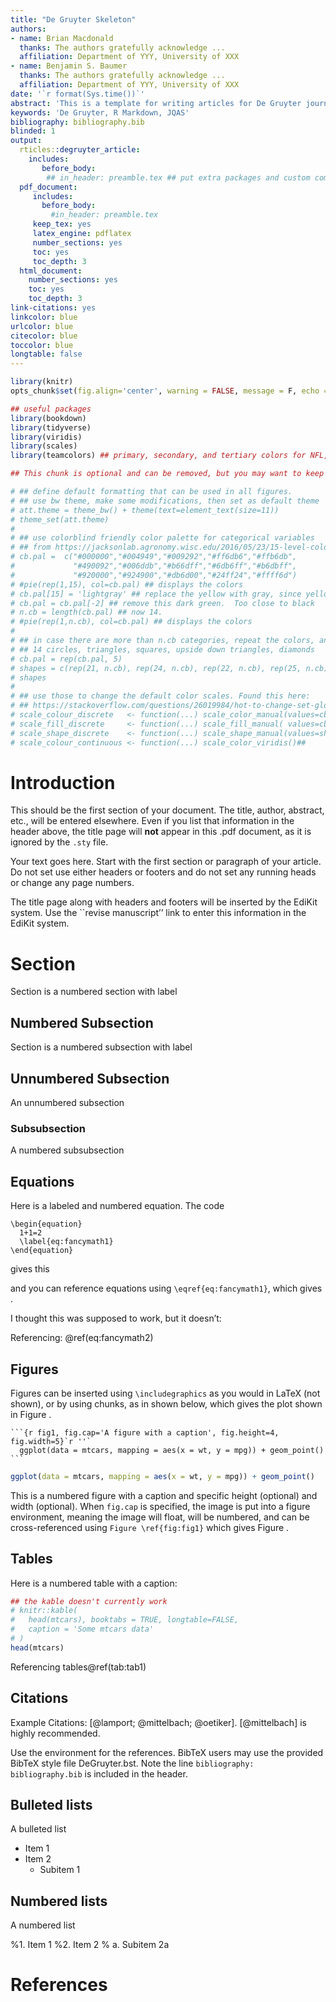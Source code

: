 ```yaml
---
title: "De Gruyter Skeleton"
authors: 
- name: Brian Macdonald
  thanks: The authors gratefully acknowledge ...
  affiliation: Department of YYY, University of XXX
- name: Benjamin S. Baumer
  thanks: The authors gratefully acknowledge ...
  affiliation: Department of YYY, University of XXX
date: '`r format(Sys.time())`'
abstract: 'This is a template for writing articles for De Gruyter journals such as Journal of Quantitative Analysis in Sports.'
keywords: 'De Gruyter, R Markdown, JQAS'
bibliography: bibliography.bib
blinded: 1
output: 
  rticles::degruyter_article:
    includes:
       before_body:
        ## in_header: preamble.tex ## put extra packages and custom commands here
  pdf_document:
     includes:
       before_body: 
         #in_header: preamble.tex
     keep_tex: yes
     latex_engine: pdflatex
     number_sections: yes
     toc: yes
     toc_depth: 3
  html_document:
    number_sections: yes
    toc: yes
    toc_depth: 3
link-citations: yes
linkcolor: blue
urlcolor: blue
citecolor: blue
toccolor: blue
longtable: false
---
```


```r
library(knitr)
opts_chunk$set(fig.align='center', warning = FALSE, message = F, echo = FALSE, include=T)

## useful packages
library(bookdown)
library(tidyverse)
library(viridis)
library(scales)
library(teamcolors) ## primary, secondary, and tertiary colors for NFL, NBA, MLB, NHL, MLS, EPL
```


```r
## This chunk is optional and can be removed, but you may want to keep it since it helps make your figures more colorblind-friendly.

# ## define default formatting that can be used in all figures.
# ## use bw theme, make some modifications, then set as default theme
# att.theme = theme_bw() + theme(text=element_text(size=11))  
# theme_set(att.theme)
# 
# ## use colorblind friendly color palette for categorical variables
# ## from https://jacksonlab.agronomy.wisc.edu/2016/05/23/15-level-colorblind-friendly-palette/
# cb.pal =  c("#000000","#004949","#009292","#ff6db6","#ffb6db",
#             "#490092","#006ddb","#b66dff","#6db6ff","#b6dbff",
#             "#920000","#924900","#db6d00","#24ff24","#ffff6d")
# #pie(rep(1,15), col=cb.pal) ## displays the colors
# cb.pal[15] = 'lightgray' ## replace the yellow with gray, since yellow is almost impossible to see. 
# cb.pal = cb.pal[-2] ## remove this dark green.  Too close to black
# n.cb = length(cb.pal) ## now 14.
# #pie(rep(1,n.cb), col=cb.pal) ## displays the colors
# 
# ## in case there are more than n.cb categories, repeat the colors, and add different shapes
# ## 14 circles, triangles, squares, upside down triangles, diamonds  
# cb.pal = rep(cb.pal, 5)
# shapes = c(rep(21, n.cb), rep(24, n.cb), rep(22, n.cb), rep(25, n.cb), rep(23,n.cb)) 
# shapes 
# 
# ## use those to change the default color scales. Found this here:
# ## https://stackoverflow.com/questions/26019984/hot-to-change-set-global-scale-aesthetics-colours-for-ggplot
# scale_colour_discrete   <- function(...) scale_color_manual(values=cb.pal) ## gotta use u in colour
# scale_fill_discrete     <- function(...) scale_fill_manual( values=cb.pal)
# scale_shape_discrete    <- function(...) scale_shape_manual(values=shapes)
# scale_colour_continuous <- function(...) scale_color_viridis()##
```

# Introduction 

This should be the first section of your document. The title, author, abstract, etc., will be entered elsewhere.  Even if you list that information in the header above, the title page will **not** appear in this .pdf document, as it is ignored by the `.sty` file. 

Your text goes here. Start with the first section or paragraph of your article. Do not set use either headers or footers and do not set any running heads or change any page numbers.

The title page along with headers and footers will be inserted by the EdiKit system. Use the ``revise manuscript'' link to enter this information in the EdiKit system. 

# Section \label{sec}
Section \ref{sec} is a numbered section with label 

## Numbered Subsection \label{subsec}
Section \ref{subsec} is a numbered subsection with label 

## Unnumbered Subsection {-}
An unnumbered subsection

### Subsubsection 
A numbered subsubsection

\newpage

## Equations
Here is a labeled and numbered equation.  The code
```
\begin{equation} 
  1+1=2
  \label{eq:fancymath1}
\end{equation} 
```
\noindent 
gives this

\begin{equation} 
  1+1=2
  \label{eq:fancymath1}
\end{equation} 

\noindent 
and you can reference equations using `\eqref{eq:fancymath1}`, which gives \eqref{eq:fancymath1}.

\noindent 
I thought this was supposed to work, but it doesn't: 
\begin{equation} 
  1+1=2
  (\#eq:fancymath2)
\end{equation} 

\noindent 
Referencing: \@ref(eq:fancymath2) \ref{eq:fancymath2} 


\newpage
## Figures
Figures can be inserted using `\includegraphics` as you would in LaTeX (not shown), or by using chunks, as in shown below, which gives the plot shown in Figure \ref{fig:fig1}.


    ```{r fig1, fig.cap='A figure with a caption', fig.height=4, fig.width=5}`r ''`
      ggplot(data = mtcars, mapping = aes(x = wt, y = mpg)) + geom_point() 
    ```

```r
ggplot(data = mtcars, mapping = aes(x = wt, y = mpg)) + geom_point() 
```   

\noindent 
This is a numbered figure with a caption and specific height (optional) and width (optional). When `fig.cap` is specified, the image is put into a \LaTeX  figure environment, meaning the image will float, will be numbered, and can be cross-referenced using `Figure \ref{fig:fig1}` which gives Figure \ref{fig:fig1}.

## Tables
Here is a numbered table with a caption:

```r
## the kable doesn't currently work
# knitr::kable(
#   head(mtcars), booktabs = TRUE, longtable=FALSE,
#   caption = 'Some mtcars data'
# )
head(mtcars)
```

\noindent
Referencing tables\@ref(tab:tab1) \ref{tab:tab1}  


## Citations 
Example Citations: [@lamport; @mittelbach; @oetiker]. [@mittelbach] is highly recommended. 

Use the \verb+thebibliography+ environment for the references.  BibTeX users may
use the provided BibTeX style file DeGruyter.bst.  Note the line `bibliography: bibliography.bib` is included in the header.


## Bulleted lists
A bulleted list

- Item 1
- Item 2
    - Subitem 1


## Numbered lists

A numbered list

%1. Item 1
%2. Item 2
%    a. Subitem 2a

  
# References

